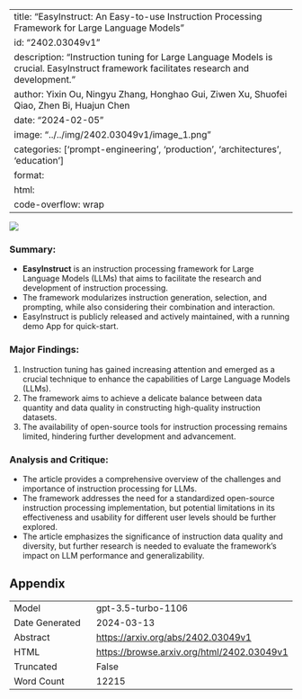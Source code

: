 
---
title: "EasyInstruct: An Easy-to-use Instruction Processing Framework for Large Language Models"
id: "2402.03049v1"
description: "Instruction tuning for Large Language Models is crucial. EasyInstruct framework facilitates research and development."
author: Yixin Ou, Ningyu Zhang, Honghao Gui, Ziwen Xu, Shuofei Qiao, Zhen Bi, Huajun Chen
date: "2024-02-05"
image: "../../img/2402.03049v1/image_1.png"
categories: ['prompt-engineering', 'production', 'architectures', 'education']
format:
  html:
    code-overflow: wrap
---

![](../../img/2402.03049v1/image_1.png)

### Summary:
- **EasyInstruct** is an instruction processing framework for Large Language Models (LLMs) that aims to facilitate the research and development of instruction processing.
- The framework modularizes instruction generation, selection, and prompting, while also considering their combination and interaction.
- EasyInstruct is publicly released and actively maintained, with a running demo App for quick-start.

### Major Findings:
1. Instruction tuning has gained increasing attention and emerged as a crucial technique to enhance the capabilities of Large Language Models (LLMs).
2. The framework aims to achieve a delicate balance between data quantity and data quality in constructing high-quality instruction datasets.
3. The availability of open-source tools for instruction processing remains limited, hindering further development and advancement.

### Analysis and Critique:
- The article provides a comprehensive overview of the challenges and importance of instruction processing for LLMs.
- The framework addresses the need for a standardized open-source instruction processing implementation, but potential limitations in its effectiveness and usability for different user levels should be further explored.
- The article emphasizes the significance of instruction data quality and diversity, but further research is needed to evaluate the framework's impact on LLM performance and generalizability.

## Appendix

|          |          |
|----------|----------|
| Model     | gpt-3.5-turbo-1106       |
| Date Generated     | 2024-03-13       |
| Abstract | [https://arxiv.org/abs/2402.03049v1](https://arxiv.org/abs/2402.03049v1)        |
| HTML     | [https://browse.arxiv.org/html/2402.03049v1](https://browse.arxiv.org/html/2402.03049v1)       |
| Truncated       | False       |
| Word Count       | 12215       |